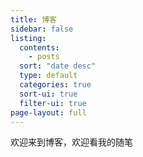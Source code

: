 ```yaml
---
title: 博客
sidebar: false
listing:
  contents: 
    - posts
  sort: "date desc"
  type: default
  categories: true
  sort-ui: true
  filter-ui: true
page-layout: full
---
```


欢迎来到博客，欢迎看我的随笔
